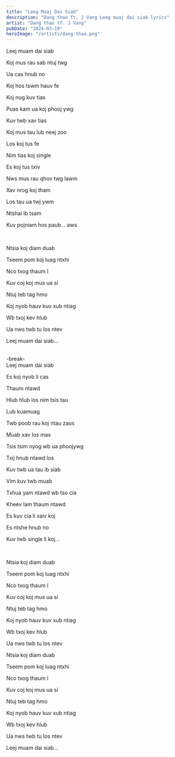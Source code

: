 ```yaml
---
title: "Leeg Muaj Dai Siab"
description: "Dang thao ft. J Vang Leeg muaj dai siab lyrics"
artist: "Dang thao tf. J Vang"
pubDate: "2024-03-19"
heroImage: "/artists/dang-thao.png"
---
```


Leej muam dai siab

Koj mus rau sab ntuj twg

Ua cas hnub no

Koj hos tswm hauv fe

Koj nug kuv tias

Puas kam ua koj phooj ywg

Kuv twb xav tias

Koj mus tau lub neej zoo

Los koj tus fe

Nim tias koj single

Es koj tus txiv

Nws mus rau qhov twg lawm

Xav nrog koj tham

Los tau ua twj ywm

Ntshai ib tsam

Kuv pojniam hos paub... aws

<br />

Ntsia koj diam duab

Tseem pom koj luag ntxhi

Nco txog thaum I

Kuv coj koj mus ua si

Ntuj teb tag hmo

Koj nyob hauv kuv xub ntiag

Wb txoj kev hlub

Ua nws twb tu los ntev

Leej muam dai siab...

<br />
-break-
<br />
Leej muam dai siab

Es koj nyob li cas

Thaum ntawd

Hlub hlub los nim tsis tau

Lub kuamuag

Twb poob rau koj ntau zaus

Muab xav los mas

Tsis tsim nyog wb ua phoojywg

Txij hnub ntawd los

Kuv twb ua tau ib siab

Vim kuv twb muab

Txhua yam ntawd wb tso cia

Kheev lam thaum ntawd

Es kuv cia li xaiv koj

Es ntshe hnub no

Kuv twb single li koj...

<br />

Ntsia koj diam duab

Tseem pom koj luag ntxhi

Nco txog thaum I

Kuv coj koj mus ua si

Ntuj teb tag hmo

Koj nyob hauv kuv xub ntiag

Wb txoj kev hlub

Ua nws twb tu los ntev

Ntsia koj diam duab

Tseem pom koj luag ntxhi

Nco txog thaum I

Kuv coj koj mus ua si

Ntuj teb tag hmo

Koj nyob hauv kuv xub ntiag

Wb txoj kev hlub

Ua nws twb tu los ntev

Leej muam dai siab...
